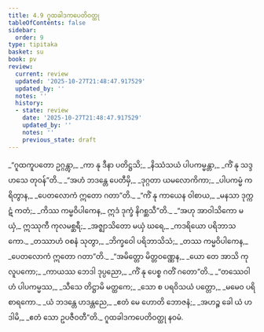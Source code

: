 ```yaml
---
title: 4.9 ဂူထခါဒကပေတိဝတ္ထု
tableOfContents: false
sidebar:
  order: 9
type: tipitaka
basket: su
book: pv
review:
  current: review
  updated: '2025-10-27T21:48:47.917529'
  updated_by: ''
  notes: ''
  history:
  - state: review
    date: '2025-10-27T21:48:47.917529'
    updated_by: ''
    notes: ''
    previous_state: draft
---
```



<ReviewStatus review={frontmatter.review} showDetails={true} />

<HypothesisAnnotation frontmatter={frontmatter} />

<DynamicBreadcrumb />

<Division number="774" book="pv" e="ch" v="19" p="213">

<Paragraph number="830" type="verses" book="pv">
_“ဂူထကူပတော ဥဂ္ဂန္တွာ,_  
_ကာ နု ဒီနာ ပတိဋ္ဌသိ;_  
_နိဿံသယံ ပါပကမ္မန္တာ,_  
_ကိံ နု သဒ္ဒဟသေ တုဝန်”တိ._  

</Paragraph>

</Division>
<Division number="775" book="pv" e="ch" v="19" p="213">

<Paragraph number="831" type="verses" book="pv">
_“အဟံ ဘဒန္တေ ပေတီမှိ,_  
_ဒုဂ္ဂတာ ယမလောကိကာ;_  
_ပါပကမ္မံ ကရိတွာန,_  
_ပေတလောကံ ဣတော ဂတာ”တိ._  

</Paragraph>

</Division>
<Division number="776" book="pv" e="ch" v="19" p="213">

<Paragraph number="832" type="verses" book="pv">
_“ကိံ နု ကာယေန ဝါစာယ,_  
_မနသာ ဒုက္ကဋံ ကတံ;_  
_ကိဿ ကမ္မဝိပါကေန,_  
ဣဒံ ဒုက္ခံ နိဂစ္ဆသီ”တိ._  

</Paragraph>

</Division>
<Division number="777" book="pv" e="ch" v="19" p="213">

<Paragraph number="833" type="verses" book="pv">
_“အဟု အာဝါသိကော မယှံ,_  
ဣဿုကီ ကုလမစ္ဆရီ;_  
_အဇ္ဈာသိတော မယှံ ဃရေ,_  
_ကဒရိယော ပရိဘာသကော._  

</Paragraph>

</Division>
<Division number="778" book="pv" e="ch" v="19" p="213">

<Paragraph number="834" type="verses" book="pv">
_တဿာဟံ ဝစနံ သုတွာ,_  
_ဘိက္ခဝေါ ပရိဘာသိသံ;_  
_တဿ ကမ္မဝိပါကေန,_  
_ပေတလောကံ ဣတော ဂတာ”တိ._  

</Paragraph>

</Division>
<Division number="779" book="pv" e="ch" v="19" p="213">

<Paragraph number="835" type="verses" book="pv">
_“အမိတ္တော မိတ္တဝဏ္ဏေန,_  
_ယော တေ အာသိ ကုလူပကော;_  
_ကာယဿ ဘေဒါ ဒုပ္ပညော,_  
_ကိံ နု ပေစ္စ ဂတိံ ဂတော”တိ._  

</Paragraph>

</Division>
<Division number="780" book="pv" e="ch" v="19" p="213">

<Paragraph number="836" type="verses" book="pv">
_“တဿေဝါဟံ ပါပကမ္မဿ,_  
_သီသေ တိဋ္ဌာမိ မတ္ထကေ;_  
_သော စ ပရဝိသယံ ပတ္တော,_  
_မမေဝ ပရိစာရကော._  

</Paragraph>

</Division>
<Division number="781" book="pv" e="ch" v="19" p="213">

<Paragraph number="837" type="verses" book="pv">
_ယံ ဘဒန္တေ ဟဒန္တညေ,_  
_ဧတံ မေ ဟောတိ ဘောဇနံ;_  
_အဟဉ္စ ခေါ ယံ ဟဒါမိ,_  
_ဧတံ သော ဥပဇီဝတီ”တိ._  


</Paragraph>
</Division>

<Paragraph number="838" type="center" book="pv">
ဂူထခါဒကပေတိဝတ္ထု နဝမံ.
</Paragraph>